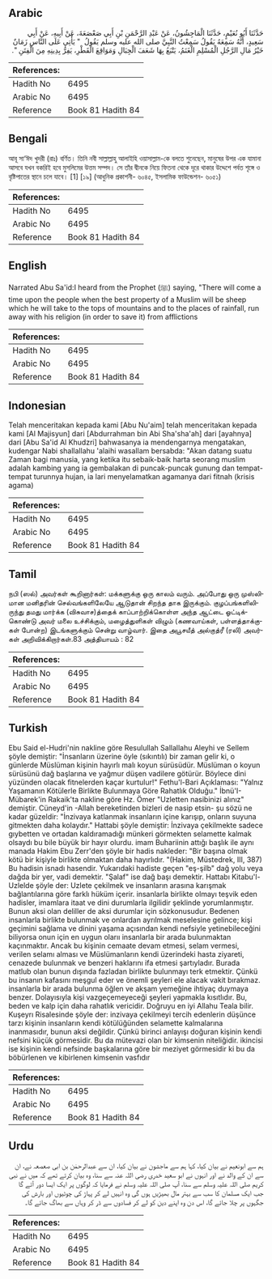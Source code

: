## Arabic


<div dir="rtl" lang="ar" style={{fontSize:'larger',backgroundColor:'#f8f9fa',padding:20}}>
حَدَّثَنَا أَبُو نُعَيْمٍ، حَدَّثَنَا الْمَاجِشُونُ، عَنْ عَبْدِ الرَّحْمَنِ بْنِ أَبِي صَعْصَعَةَ، عَنْ أَبِيهِ، عَنْ أَبِي سَعِيدٍ، أَنَّهُ سَمِعَهُ يَقُولُ سَمِعْتُ النَّبِيَّ صلى الله عليه وسلم يَقُولُ ‏ "‏ يَأْتِي عَلَى النَّاسِ زَمَانٌ خَيْرُ مَالِ الرَّجُلِ الْمُسْلِمِ الْغَنَمُ، يَتْبَعُ بِهَا شَعَفَ الْجِبَالِ وَمَوَاقِعَ الْقَطْرِ، يَفِرُّ بِدِينِهِ مِنَ الْفِتَنِ ‏"‏‏.‏
</div>
<div style={{backgroundColor:'#f8f9fa',padding:20, marginBottom: 10}}><table> <thead> <tr> <th>References:</th> <th></th> </tr> </thead> <tbody><tr><td>Hadith No</td><td>6495</td></tr><tr><td>Arabic No</td><td>6495</td></tr><tr><td>Reference</td><td>Book 81 Hadith 84</td></tr></tbody></table></div>

## Bengali


<div dir="ltr" lang="bn" style={{fontSize:'larger',backgroundColor:'#f8f9fa',padding:20}}>
আবূ সা‘ঈদ খুদরী (রাঃ) বর্ণিত। তিনি নবী সাল্লাল্লাহু আলাইহি ওয়াসাল্লাম-কে বলতে শুনেছেন, মানুষের উপর এক যামানা আসবে যখন বকরিই হবে মুসলিমের উত্তম সম্পদ। সে তাঁর দ্বীনকে নিয়ে ফিতনা থেকে দূরে থাকার উদ্দেশে পর্বত শৃঙ্গে ও বৃষ্টিপাতের স্থানে চলে যাবে। [1] [১৯] (আধুনিক প্রকাশনী- ৬০৪৫, ইসলামিক ফাউন্ডেশন- ৬০৫১)
</div>
<div style={{backgroundColor:'#f8f9fa',padding:20, marginBottom: 10}}><table> <thead> <tr> <th>References:</th> <th></th> </tr> </thead> <tbody><tr><td>Hadith No</td><td>6495</td></tr><tr><td>Arabic No</td><td>6495</td></tr><tr><td>Reference</td><td>Book 81 Hadith 84</td></tr></tbody></table></div>

## English


<div dir="ltr" lang="en" style={{fontSize:'larger',backgroundColor:'#f8f9fa',padding:20}}>
Narrated Abu Sa'id:I heard from the Prophet (ﷺ) saying, "There will come a time upon the people when the best property of a Muslim will be sheep which he will take to the tops of mountains and to the places of rainfall, run away with his religion (in order to save it) from afflictions
</div>
<div style={{backgroundColor:'#f8f9fa',padding:20, marginBottom: 10}}><table> <thead> <tr> <th>References:</th> <th></th> </tr> </thead> <tbody><tr><td>Hadith No</td><td>6495</td></tr><tr><td>Arabic No</td><td>6495</td></tr><tr><td>Reference</td><td>Book 81 Hadith 84</td></tr></tbody></table></div>

## Indonesian


<div dir="ltr" lang="id" style={{fontSize:'larger',backgroundColor:'#f8f9fa',padding:20}}>
Telah menceritakan kepada kami [Abu Nu'aim] telah menceritakan kepada kami [Al Majisyun] dari [Abdurrahman bin Abi Sha'sha'ah] dari [ayahnya] dari [Abu Sa'id Al Khudzri] bahwasanya ia mendengarnya mengatakan, kudengar Nabi shallallahu 'alaihi wasallam bersabda: "Akan datang suatu Zaman bagi manusia, yang ketika itu sebaik-baik harta seorang muslim adalah kambing yang ia gembalakan di puncak-puncak gunung dan tempat-tempat turunnya hujan, ia lari menyelamatkan agamanya dari fitnah (krisis agama)
</div>
<div style={{backgroundColor:'#f8f9fa',padding:20, marginBottom: 10}}><table> <thead> <tr> <th>References:</th> <th></th> </tr> </thead> <tbody><tr><td>Hadith No</td><td>6495</td></tr><tr><td>Arabic No</td><td>6495</td></tr><tr><td>Reference</td><td>Book 81 Hadith 84</td></tr></tbody></table></div>

## Tamil


<div dir="ltr" lang="ta" style={{fontSize:'larger',backgroundColor:'#f8f9fa',padding:20}}>
நபி (ஸல்) அவர்கள் கூறினார்கள்: மக்களுக்கு ஒரு காலம் வரும். அப்போது ஒரு முஸ்லிமான மனிதரின் செல்வங்களிலேயே ஆடுதான் சிறந்த தாக இருக்கும். குழப்பங்களிலிருந்து தமது மார்க்க (விசுவாச)த்தைக் காப்பாற்றிக்கொள்ள அந்த ஆட்டை ஓட்டிக்கொண்டு அவர் மலை உச்சிக்கும், மழைத்துளிகள் விழும் (கணவாய்கள், பள்ளத்தாக்குகள் போன்ற) இடங்களுக்கும் சென்று வாழ்வார். இதை அபூசயீத் அல்குத்ரீ (ரலி) அவர்கள் அறிவிக்கிறார்கள்.83 அத்தியாயம் : 82
</div>
<div style={{backgroundColor:'#f8f9fa',padding:20, marginBottom: 10}}><table> <thead> <tr> <th>References:</th> <th></th> </tr> </thead> <tbody><tr><td>Hadith No</td><td>6495</td></tr><tr><td>Arabic No</td><td>6495</td></tr><tr><td>Reference</td><td>Book 81 Hadith 84</td></tr></tbody></table></div>

## Turkish


<div dir="ltr" lang="tr" style={{fontSize:'larger',backgroundColor:'#f8f9fa',padding:20}}>
Ebu Said el-Hudri'nin nakline göre Resulullah Sallallahu Aleyhi ve Sellem şöyle demiştir: "İnsanların üzerine öyle (sıkıntılı) bir zaman gelir ki, o günlerde Müslüman kişinin hayırlı malı koyun sürüsüdür. Müslüman o koyun sürüsünü dağ başlarına ve yağmur düşen vadilere götürür. Böylece dini yüzünden olacak fitnelerden kaçar kurtulur!" Fethu'l-Bari Açıklaması: "Yalnız Yaşamanın Kötülerle Birlikte Bulunmaya Göre Rahatlık Olduğu." İbnü'I-Mübarek'in Rakaik'ta nakline göre Hz. Ömer "Uzletten nasibinizi alınız" demiştir. Cüneyd'in -Allah bereketinden bizleri de nasip etsin- şu sözü ne kadar güzeldir: "İnzivaya katlanmak insanların içine karışıp, onların suyuna gitmekten daha kolaydır." Hattabi şöyle demiştir: İnzivaya çekilmekte sadece gıybetten ve ortadan kaldıramadığı münkeri görmekten selamette kalmak olsaydı bu bile büyük bir hayır olurdu. imam Buhariinin attığı başlık ile aynı manada Hakim Ebu Zerr'den şöyle bir hadis nakleder: "Bir başına olmak kötü bir kişiyle birlikte olmaktan daha hayırlıdır. "(Hakim, Müstedrek, III, 387) Bu hadisin isnadı hasendir. Yukarıdaki hadiste geçen "eş-şilb" dağ yolu veya dağda bir yer, vadi demektir. "Şalaf" ise dağ başı demektir. Hattabı Kitabu'l-Uzlelde şöyle der: Uzlete çekilmek ve insanların arasına karışmak bağlantılarına göre farklı hüküm içerir. insanlarla birlikte olmayı teşvik eden hadisler, imamlara itaat ve dini durumlarla ilgilidir şeklinde yorumlanmıştır. Bunun aksi olan deliller de aksi durumlar için sözkonusudur. Bedenen insanlarla birlikte bulunmak ve onlardan ayrılmak meselesine gelince; kişi geçimini sağlama ve dinini yaşama açısından kendi nefsiyle yetinebileceğini biliyorsa onun için en uygun olarıı insanlarla bir arada bulunmaktan kaçınmaktır. Ancak bu kişinin cemaate devam etmesi, selam vermesi, verilen selamı alması ve Müslümanların kendi üzerindeki hasta ziyareti, cenazede bulunmak ve benzeri haklarını ifa etmesi şartıyladır. Burada matlub olan bunun dışında fazladan birlikte bulunmayı terk etmektir. Çünkü bu insanın kafasını meşgul eder ve önemli şeyleri ele alacak vakit bırakmaz. insanlarla bir arada bulunma öğlen ve akşam yemeğine ihtiyaç duymaya benzer. Dolayısıyla kişi vazgeçemeyeceği şeyleri yapmakla kısıtlıdır. Bu, beden ve kalp için daha rahatlık vericidir. Doğruyu en iyi Allahu Teala bilir. Kuşeyrı Risalesinde şöyle der: inzivaya çekilmeyi tercih edenlerin düşünce tarzı kişinin insanların kendi kötülüğünden selamette kalmalarına inanmasıdır, bunun aksi değildir. Çünkü birinci anlayışı doğuran kişinin kendi nefsini küçük görmesidir. Bu da mütevazi olan bir kimsenin niteliğidir. ikincisi ise kişinin kendi nefsinde başkalarına göre bir meziyet görmesidir ki bu da böbürlenen ve kibirlenen kimsenin vasfıdır
</div>
<div style={{backgroundColor:'#f8f9fa',padding:20, marginBottom: 10}}><table> <thead> <tr> <th>References:</th> <th></th> </tr> </thead> <tbody><tr><td>Hadith No</td><td>6495</td></tr><tr><td>Arabic No</td><td>6495</td></tr><tr><td>Reference</td><td>Book 81 Hadith 84</td></tr></tbody></table></div>

## Urdu


<div dir="rtl" lang="ur" style={{fontSize:'larger',backgroundColor:'#f8f9fa',padding:20}}>
ہم سے ابونعیم نے بیان کیا، کہا ہم سے ماجشون نے بیان کیا، ان سے عبدالرحمٰن بن ابی صعصعہ نے، ان سے ان کے والد نے اور انہوں نے ابو سعید خدری رضی اللہ عنہ سے سنا، وہ بیان کرتے تھے کہ میں نے نبی کریم صلی اللہ علیہ وسلم سے سنا، آپ صلی اللہ علیہ وسلم نے فرمایا کہ لوگوں پر ایک ایسا دور آئے گا جب ایک مسلمان کا سب سے بہتر مال بھیڑیں ہوں گی وہ انہیں لے کر پہاڑ کی چوٹیوں اور بارش کی جگہوں پر چلا جائے گا، اس دن وہ اپنے دین کو لے کر فسادوں سے ڈر کر وہاں سے بھاگ جائے گا۔
</div>
<div style={{backgroundColor:'#f8f9fa',padding:20, marginBottom: 10}}><table> <thead> <tr> <th>References:</th> <th></th> </tr> </thead> <tbody><tr><td>Hadith No</td><td>6495</td></tr><tr><td>Arabic No</td><td>6495</td></tr><tr><td>Reference</td><td>Book 81 Hadith 84</td></tr></tbody></table></div>
